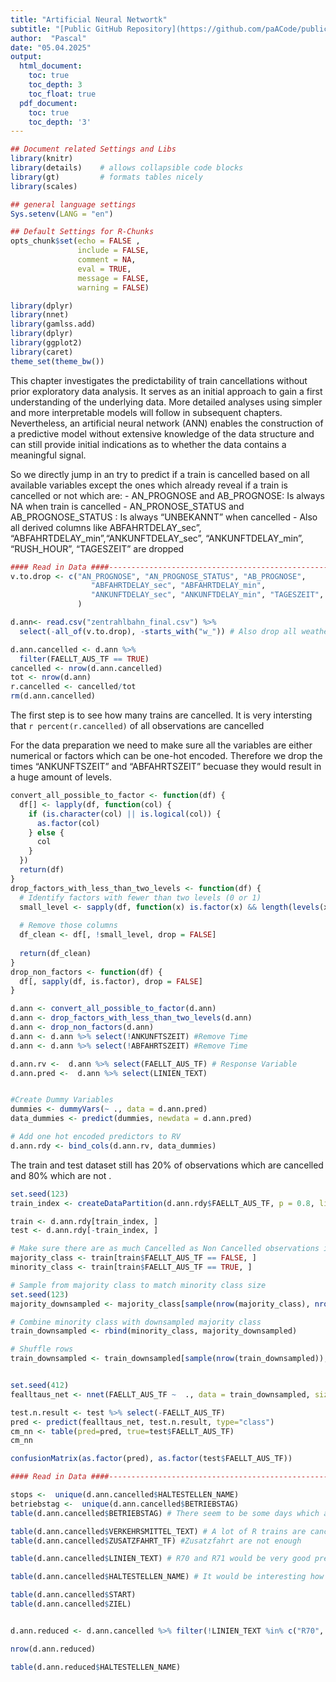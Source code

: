 ```yaml
---
title: "Artificial Neural Networtk"
subtitle: "[Public GitHub Repository](https://github.com/paACode/publictransport_winterbottlenecks_palest)"
author:  "Pascal"
date: "05.04.2025"
output:
  html_document:
    toc: true
    toc_depth: 3
    toc_float: true
  pdf_document:
    toc: true
    toc_depth: '3'
---
```


```r
## Document related Settings and Libs
library(knitr) 
library(details)    # allows collapsible code blocks
library(gt)         # formats tables nicely
library(scales)   

## general language settings
Sys.setenv(LANG = "en")

## Default Settings for R-Chunks
opts_chunk$set(echo = FALSE ,
               include = FALSE,
               comment = NA,
               eval = TRUE,
               message = FALSE,
               warning = FALSE)
```

```r

library(dplyr)
library(nnet)
library(gamlss.add)
library(dplyr)
library(ggplot2)
library(caret)
theme_set(theme_bw())

```

This chapter investigates the predictability of train cancellations without prior exploratory data analysis. It serves as an initial approach to gain a first understanding of the underlying data. More detailed analyses using simpler and more interpretable models will follow in subsequent chapters. Nevertheless, an artificial neural network (ANN) enables the construction of a predictive model without extensive knowledge of the data structure and can still provide initial indications as to whether the data contains a meaningful signal.

So we directly jump in an try to predict if a train is cancelled based on all available variables except the ones which already reveal if a train is cancelled or not which are:
- AN_PROGNOSE and AB_PROGNOSE: Is always NA when train is cancelled
- AN_PRONOSE_STATUS and AB_PROGNOSE_STATUS : Is always "UNBEKANNT" when cancelled
- Also all derived columns like ABFAHRTDELAY_sec", "ABFAHRTDELAY_min","ANKUNFTDELAY_sec", "ANKUNFTDELAY_min", "RUSH_HOUR", "TAGESZEIT" are dropped


```r
#### Read in Data ####----------------------------------------------------------
v.to.drop <- c("AN_PROGNOSE", "AN_PROGNOSE_STATUS", "AB_PROGNOSE",
                  "ABFAHRTDELAY_sec", "ABFAHRTDELAY_min",
                  "ANKUNFTDELAY_sec", "ANKUNFTDELAY_min", "TAGESZEIT", "RUSH_HOUR"
               )

d.ann<- read.csv("zentrahlbahn_final.csv") %>% 
  select(-all_of(v.to.drop), -starts_with("w_")) # Also drop all weather data


```

```r
d.ann.cancelled <- d.ann %>% 
  filter(FAELLT_AUS_TF == TRUE)
cancelled <- nrow(d.ann.cancelled)
tot <- nrow(d.ann)
r.cancelled <- cancelled/tot
rm(d.ann.cancelled)
```


The first step is to see how many trains are cancelled.  It is very intersting that `r percent(r.cancelled)` of all observations are cancelled

For the data preparation we need to make sure all the variables are either numerical or factors which can be one-hot encoded. Therefore we drop the times
"ANKUNFTSZEIT" and "ABFAHRTSZEIT" becuase they would result in a huge amount of levels.


```r
convert_all_possible_to_factor <- function(df) {
  df[] <- lapply(df, function(col) {
    if (is.character(col) || is.logical(col)) {
      as.factor(col)
    } else {
      col
    }
  })
  return(df)
}
drop_factors_with_less_than_two_levels <- function(df) {
  # Identify factors with fewer than two levels (0 or 1)
  small_level <- sapply(df, function(x) is.factor(x) && length(levels(x)) < 2)
  
  # Remove those columns
  df_clean <- df[, !small_level, drop = FALSE]
  
  return(df_clean)
}
drop_non_factors <- function(df) {
  df[, sapply(df, is.factor), drop = FALSE]
}

d.ann <- convert_all_possible_to_factor(d.ann)
d.ann <- drop_factors_with_less_than_two_levels(d.ann)
d.ann <- drop_non_factors(d.ann) 
d.ann <- d.ann %>% select(!ANKUNFTSZEIT) #Remove Time 
d.ann <- d.ann %>% select(!ABFAHRTSZEIT) #Remove Time 

d.ann.rv <-  d.ann %>% select(FAELLT_AUS_TF) # Response Variable
d.ann.pred <-  d.ann %>% select(LINIEN_TEXT)


#Create Dummy Variables 
dummies <- dummyVars(~ ., data = d.ann.pred)
data_dummies <- predict(dummies, newdata = d.ann.pred)

# Add one hot encoded predictors to RV
d.ann.rdy <- bind_cols(d.ann.rv, data_dummies)

```

The train and test dataset still has 20% of observations which are cancelled and 80% which are not . 
```r
set.seed(123)
train_index <- createDataPartition(d.ann.rdy$FAELLT_AUS_TF, p = 0.8, list = FALSE)

train <- d.ann.rdy[train_index, ]
test <- d.ann.rdy[-train_index, ]

# Make sure there are as much Cancelled as Non Cancelled observations in Train Data
majority_class <- train[train$FAELLT_AUS_TF == FALSE, ]
minority_class <- train[train$FAELLT_AUS_TF == TRUE, ]

# Sample from majority class to match minority class size
set.seed(123)
majority_downsampled <- majority_class[sample(nrow(majority_class), nrow(minority_class)), ]

# Combine minority class with downsampled majority class
train_downsampled <- rbind(minority_class, majority_downsampled)

# Shuffle rows 
train_downsampled <- train_downsampled[sample(nrow(train_downsampled)), ]



```


```r


set.seed(412)
fealltaus_net <- nnet(FAELLT_AUS_TF ~  ., data = train_downsampled, size=10, maxit=500, range=0.1, decay=1e-4, MaxNWts = 10000)

```




```r
test.n.result <- test %>% select(-FAELLT_AUS_TF)
pred <- predict(fealltaus_net, test.n.result, type="class")
cm_nn <- table(pred=pred, true=test$FAELLT_AUS_TF)
cm_nn

confusionMatrix(as.factor(pred), as.factor(test$FAELLT_AUS_TF))

```




























```r
#### Read in Data ####----------------------------------------------------------

stops <-  unique(d.ann.cancelled$HALTESTELLEN_NAME)
betriebstag <-  unique(d.ann.cancelled$BETRIEBSTAG)
table(d.ann.cancelled$BETRIEBSTAG) # There seem to be some days which are more prone to delay, from 25 on food again --> 

table(d.ann.cancelled$VERKEHRSMITTEL_TEXT) # A lot of R trains are cancelled
table(d.ann.cancelled$ZUSATZFAHRT_TF) #Zusatzfahrt are not enough

table(d.ann.cancelled$LINIEN_TEXT) # R70 and R71 would be very good predictors

table(d.ann.cancelled$HALTESTELLEN_NAME) # It would be interesting how good it performs after we remove data from Brienz and stuff

table(d.ann.cancelled$START)
table(d.ann.cancelled$ZIEL)


d.ann.reduced <- d.ann.cancelled %>% filter(!LINIEN_TEXT %in% c("R70", "R71"))

nrow(d.ann.reduced)

table(d.ann.reduced$HALTESTELLEN_NAME)



```

